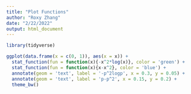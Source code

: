 ```yaml
---
title: "Plot Functions"
author: "Roxy Zhang"
date: "2/22/2022"
output: html_document
---
```


```r
library(tidyverse)
```

```r
ggplot(data.frame(x = c(0, 1)), aes(x = x)) +
  stat_function(fun = function(x){-x^2*log(x)}, color = 'green') +
  stat_function(fun = function(x){x-x^2}, color = 'blue') + 
  annotate(geom = 'text', label = '-p^2logp', x = 0.3, y = 0.05) +
  annotate(geom = 'text', label = 'p-p^2', x = 0.15, y = 0.2) +
  theme_bw()
```

